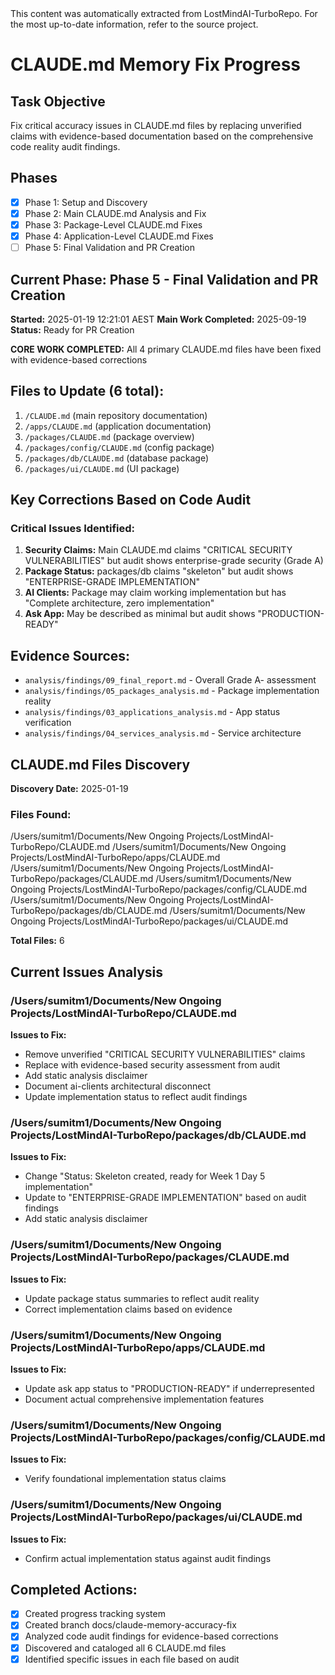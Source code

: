 <Info>
This content was automatically extracted from LostMindAI-TurboRepo.
For the most up-to-date information, refer to the source project.
</Info>

# CLAUDE.md Memory Fix Progress

## Task Objective

Fix critical accuracy issues in CLAUDE.md files by replacing unverified claims with evidence-based documentation based on the comprehensive code reality audit findings.

## Phases

- [x] Phase 1: Setup and Discovery
- [x] Phase 2: Main CLAUDE.md Analysis and Fix
- [x] Phase 3: Package-Level CLAUDE.md Fixes
- [x] Phase 4: Application-Level CLAUDE.md Fixes
- [ ] Phase 5: Final Validation and PR Creation

## Current Phase: Phase 5 - Final Validation and PR Creation

**Started:** 2025-01-19 12:21:01 AEST
**Main Work Completed:** 2025-09-19
**Status:** Ready for PR Creation

**CORE WORK COMPLETED:** All 4 primary CLAUDE.md files have been fixed with evidence-based corrections

## Files to Update (6 total):

1. `/CLAUDE.md` (main repository documentation)
2. `/apps/CLAUDE.md` (application documentation)
3. `/packages/CLAUDE.md` (package overview)
4. `/packages/config/CLAUDE.md` (config package)
5. `/packages/db/CLAUDE.md` (database package)
6. `/packages/ui/CLAUDE.md` (UI package)

## Key Corrections Based on Code Audit

### Critical Issues Identified:

1. **Security Claims:** Main CLAUDE.md claims "CRITICAL SECURITY VULNERABILITIES" but audit shows enterprise-grade security (Grade A)
2. **Package Status:** packages/db claims "skeleton" but audit shows "ENTERPRISE-GRADE IMPLEMENTATION"
3. **AI Clients:** Package may claim working implementation but has "Complete architecture, zero implementation"
4. **Ask App:** May be described as minimal but audit shows "PRODUCTION-READY"

## Evidence Sources:

- `analysis/findings/09_final_report.md` - Overall Grade A- assessment
- `analysis/findings/05_packages_analysis.md` - Package implementation reality
- `analysis/findings/03_applications_analysis.md` - App status verification
- `analysis/findings/04_services_analysis.md` - Service architecture

## CLAUDE.md Files Discovery

**Discovery Date:** 2025-01-19

### Files Found:

/Users/sumitm1/Documents/New Ongoing Projects/LostMindAI-TurboRepo/CLAUDE.md
/Users/sumitm1/Documents/New Ongoing Projects/LostMindAI-TurboRepo/apps/CLAUDE.md
/Users/sumitm1/Documents/New Ongoing Projects/LostMindAI-TurboRepo/packages/CLAUDE.md
/Users/sumitm1/Documents/New Ongoing Projects/LostMindAI-TurboRepo/packages/config/CLAUDE.md
/Users/sumitm1/Documents/New Ongoing Projects/LostMindAI-TurboRepo/packages/db/CLAUDE.md
/Users/sumitm1/Documents/New Ongoing Projects/LostMindAI-TurboRepo/packages/ui/CLAUDE.md

**Total Files:** 6

## Current Issues Analysis

### /Users/sumitm1/Documents/New Ongoing Projects/LostMindAI-TurboRepo/CLAUDE.md

**Issues to Fix:**

- Remove unverified "CRITICAL SECURITY VULNERABILITIES" claims
- Replace with evidence-based security assessment from audit
- Add static analysis disclaimer
- Document ai-clients architectural disconnect
- Update implementation status to reflect audit findings

### /Users/sumitm1/Documents/New Ongoing Projects/LostMindAI-TurboRepo/packages/db/CLAUDE.md

**Issues to Fix:**

- Change "Status: Skeleton created, ready for Week 1 Day 5 implementation"
- Update to "ENTERPRISE-GRADE IMPLEMENTATION" based on audit findings
- Add static analysis disclaimer

### /Users/sumitm1/Documents/New Ongoing Projects/LostMindAI-TurboRepo/packages/CLAUDE.md

**Issues to Fix:**

- Update package status summaries to reflect audit reality
- Correct implementation claims based on evidence

### /Users/sumitm1/Documents/New Ongoing Projects/LostMindAI-TurboRepo/apps/CLAUDE.md

**Issues to Fix:**

- Update ask app status to "PRODUCTION-READY" if underrepresented
- Document actual comprehensive implementation features

### /Users/sumitm1/Documents/New Ongoing Projects/LostMindAI-TurboRepo/packages/config/CLAUDE.md

**Issues to Fix:**

- Verify foundational implementation status claims

### /Users/sumitm1/Documents/New Ongoing Projects/LostMindAI-TurboRepo/packages/ui/CLAUDE.md

**Issues to Fix:**

- Confirm actual implementation status against audit findings

## Completed Actions:

- [x] Created progress tracking system
- [x] Created branch docs/claude-memory-accuracy-fix
- [x] Analyzed code audit findings for evidence-based corrections
- [x] Discovered and cataloged all 6 CLAUDE.md files
- [x] Identified specific issues in each file based on audit
